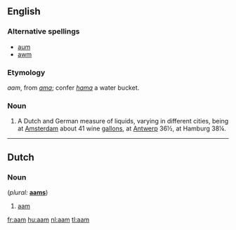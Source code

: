 ==English==

{{webster}}
===Alternative spellings===
* [[aum]]
* [[awm]]

===Etymology===
{{D.}} ''aam'', from {{LL.}} ''[[ama]]''; confer {{L.}} ''[[hama]]'' a water bucket.

===Noun===
{{en-noun}}

# A Dutch and German measure of liquids, varying in different cities, being at [[Amsterdam]] about 41 wine [[gallons]], at [[Antwerp]] 36½, at Hamburg 38¼.

----

==Dutch==

===Noun===
{{infl|nl|noun}}  (''plural:'' '''[[aams]]''')

# [[#English|aam]]

{{defn|Estonian}}

[[fr:aam]]
[[hu:aam]]
[[nl:aam]]
[[tl:aam]]